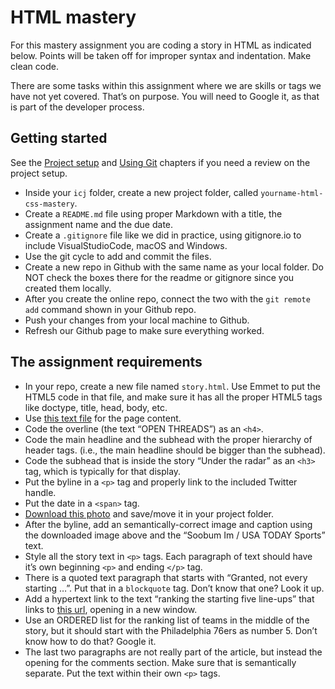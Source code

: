 # HTML mastery

For this mastery assignment you are coding a story in HTML as indicated below. Points will be taken off for improper syntax and indentation. Make clean code.

There are some tasks within this assignment where we are skills or tags we have not yet covered. That's on purpose. You will need to Google it, as that is part of the developer process.

## Getting started

See the [Project setup](../git/git-01-project.qmd) and [Using Git](../git/git-02-cycle.qmd) chapters if you need a review on the project setup.

- Inside your `icj` folder, create a new project folder, called `yourname-html-css-mastery`.
- Create a `README.md` file using proper Markdown with a title, the assignment name and the due date.
- Create a `.gitignore` file like we did in practice, using gitignore.io to include VisualStudioCode, macOS and Windows. 
- Use the git cycle to add and commit the files.
- Create a new repo in Github with the same name as your local folder. Do NOT check the boxes there for the readme or gitignore since you created them locally.
- After you create the online repo, connect the two with the `git remote add` command shown in your Github repo.
- Push your changes from your local machine to Github.
- Refresh our Github page to make sure everything worked.

## The assignment requirements

- In your repo, create a new file named `story.html`. Use Emmet to put the HTML5 code in that file, and make sure it has all the proper HTML5 tags like doctype, title, head, body, etc.
- Use [this text file](../resources/html-mastery-text.txt) for the page content.
- Code the overline (the text "OPEN THREADS") as an `<h4>`.
- Code the main headline and the subhead with the proper hierarchy of header tags. (i.e., the main headline should be bigger than the subhead).
- Code the subhead that is inside the story "Under the radar" as an `<h3>` tag, which is typically for that display.
- Put the byline in a `<p>` tag and properly link to the included Twitter handle.
- Put the date in a `<span>` tag.
- [Download this photo](../resources/spurs.jpg){download="spurs.jpg"} and save/move it in your project folder.
- After the byline, add an semantically-correct image and caption using the downloaded image above and the "Soobum Im / USA TODAY Sports" text.
- Style all the story text in `<p>` tags. Each paragraph of text should have it's own beginning `<p>` and ending `</p>` tag.
- There is a quoted text paragraph that starts with "Granted, not every starting ...". Put that in a `blockquote` tag. Don't know that one? Look it up.
- Add a hypertext link to the text "ranking the starting five line-ups" that links to [this url](https://bleacherreport.com/articles/2789035-ranking-every-nba-teams-projected-starting-5-after-free-agency#slide7), opening in a new window.
- Use an ORDERED list for the ranking list of teams in the middle of the story, but it should start with the Philadelphia 76ers as number 5. Don't know how to do that? Google it.
- The last two paragraphs are not really part of the article, but instead the opening for the comments section. Make sure that is semantically separate. Put the text within their own `<p>` tags.
